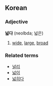 ==Korean==
===Adjective===
'''넓다''' (neolbda; 넓은)

# [[wide]], [[large]], [[broad]]

===Related terms===
*[[널리]]
*[[넓이]]
*[[넓히다]]
